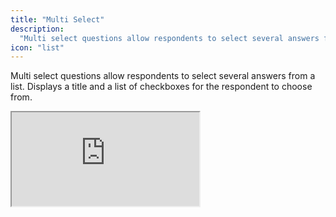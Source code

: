 ```yaml
---
title: "Multi Select"
description:
  "Multi select questions allow respondents to select several answers from a list"
icon: "list"
---
```


Multi select questions allow respondents to select several answers from a list. Displays a title and a list of checkboxes for the respondent to choose from.

<iframe
  title="Survey Embed"
  src="https://app.formbricks.com/s/jhyo6lwzf6eh3fyplhlp7h5f"
  style={{
    position: "relative",
    height: "90vh",
    maxHeight: "100vh",
    width: "100%",
    border: 0,
    borderRadius: "12px",
    overflow: "auto",
  }}
/>

## Elements

![Overview of Multi Select question type](/images/xm-and-surveys/core-features/question-type/multi-select.webp)

### Title

Add a clear title to inform the respondent what information you are asking for.

### Description

Provide an optional description with further instructions.

### Options

Define the options shown in the list. These represent the items for which users will select.

Other than the fact that respondents can select multiple options, multi select questions are similar to [single select](/xm-and-surveys/surveys/question-type/select-single) questions.
